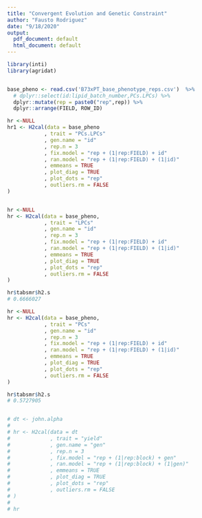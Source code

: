 ```yaml
---
title: "Convergent Evolution and Genetic Constraint"
author: "Fausto Rodriguez"
date: "9/18/2020"
output:
  pdf_document: default
  html_document: default
---
```


```r

library(inti)
library(agridat)


base_pheno <- read.csv('B73xPT_base_phenotype_reps.csv')  %>%
  # dplyr::select(id:lipid_batch_number,PCs.LPCs) %>%
  dplyr::mutate(rep = paste0("rep",rep)) %>%
  dplyr::arrange(FIELD, ROW_ID)

hr <-NULL
hr1 <- H2cal(data = base_pheno
            , trait = "PCs.LPCs"
            , gen.name = "id"
            , rep.n = 3
            , fix.model = "rep + (1|rep:FIELD) + id"
            , ran.model = "rep + (1|rep:FIELD) + (1|id)"
            , emmeans = TRUE
            , plot_diag = TRUE
            , plot_dots = "rep"
            , outliers.rm = FALSE
)


hr <-NULL
hr <- H2cal(data = base_pheno,
            , trait = "LPCs"
            , gen.name = "id"
            , rep.n = 3
            , fix.model = "rep + (1|rep:FIELD) + id"
            , ran.model = "rep + (1|rep:FIELD) + (1|id)"
            , emmeans = TRUE
            , plot_diag = TRUE
            , plot_dots = "rep"
            , outliers.rm = FALSE
)

hr$tabsmr$h2.s
# 0.6666027

hr <-NULL
hr <- H2cal(data = base_pheno,
            , trait = "PCs"
            , gen.name = "id"
            , rep.n = 3
            , fix.model = "rep + (1|rep:FIELD) + id"
            , ran.model = "rep + (1|rep:FIELD) + (1|id)"
            , emmeans = TRUE
            , plot_diag = TRUE
            , plot_dots = "rep"
            , outliers.rm = FALSE
)

hr$tabsmr$h2.s
# 0.5727905


# dt <- john.alpha
# 
# hr <- H2cal(data = dt
#             , trait = "yield"
#             , gen.name = "gen"
#             , rep.n = 3
#             , fix.model = "rep + (1|rep:block) + gen"
#             , ran.model = "rep + (1|rep:block) + (1|gen)"
#             , emmeans = TRUE
#             , plot_diag = TRUE
#             , plot_dots = "rep"
#             , outliers.rm = FALSE
# )
# 
# hr
```